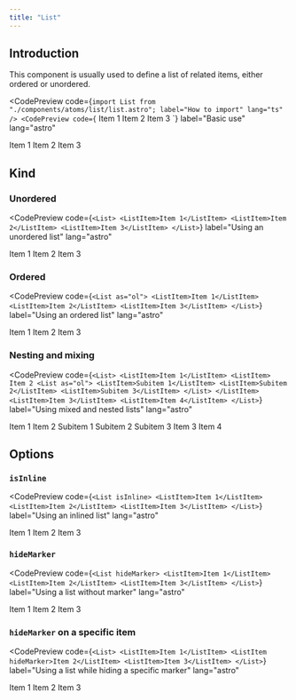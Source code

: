 ```yaml
---
title: "List"
---
```



## Introduction

This component is usually used to define a list of related items, either ordered or unordered.

<CodePreview
  code={`import List from "./components/atoms/list/list.astro";
  label="How to import"
  lang="ts"
/>
<CodePreview
  code={`<List>
    <ListItem>Item 1</ListItem>
    <ListItem>Item 2</ListItem>
    <ListItem>Item 3</ListItem>
</List>`}
  label="Basic use"
  lang="astro"
>
  <List>
    <ListItem>Item 1</ListItem>
    <ListItem>Item 2</ListItem>
    <ListItem>Item 3</ListItem>
  </List>
</CodePreview>

## Kind

### Unordered

<CodePreview
  code={`<List>
    <ListItem>Item 1</ListItem>
    <ListItem>Item 2</ListItem>
    <ListItem>Item 3</ListItem>
</List>`}
  label="Using an unordered list"
  lang="astro"
>
  <List>
    <ListItem>Item 1</ListItem>
    <ListItem>Item 2</ListItem>
    <ListItem>Item 3</ListItem>
  </List>
</CodePreview>

### Ordered

<CodePreview
  code={`<List as="ol">
    <ListItem>Item 1</ListItem>
    <ListItem>Item 2</ListItem>
    <ListItem>Item 3</ListItem>
</List>`}
  label="Using an ordered list"
  lang="astro"
>
  <List as="ol">
    <ListItem>Item 1</ListItem>
    <ListItem>Item 2</ListItem>
    <ListItem>Item 3</ListItem>
  </List>
</CodePreview>

### Nesting and mixing

<CodePreview
  code={`<List>
    <ListItem>Item 1</ListItem>
    <ListItem>
    Item 2
    <List as="ol">
      <ListItem>Subitem 1</ListItem>
      <ListItem>Subitem 2</ListItem>
      <ListItem>Subitem 3</ListItem>
    </List>
    </ListItem>
    <ListItem>Item 3</ListItem>
    <ListItem>Item 4</ListItem>
</List>`}
  label="Using mixed and nested lists"
  lang="astro"
>
  <List>
    <ListItem>Item 1</ListItem>
    <ListItem>
      Item 2
      <List as="ol">
        <ListItem>Subitem 1</ListItem>
        <ListItem>Subitem 2</ListItem>
        <ListItem>Subitem 3</ListItem>
      </List>
    </ListItem>
    <ListItem>Item 3</ListItem>
    <ListItem>Item 4</ListItem>
  </List>
</CodePreview>

## Options

### `isInline`

<CodePreview
  code={`<List isInline>
    <ListItem>Item 1</ListItem>
    <ListItem>Item 2</ListItem>
    <ListItem>Item 3</ListItem>
</List>`}
  label="Using an inlined list"
  lang="astro"
>
  <List isInline>
    <ListItem>Item 1</ListItem>
    <ListItem>Item 2</ListItem>
    <ListItem>Item 3</ListItem>
  </List>
</CodePreview>

### `hideMarker`

<CodePreview
  code={`<List hideMarker>
    <ListItem>Item 1</ListItem>
    <ListItem>Item 2</ListItem>
    <ListItem>Item 3</ListItem>
</List>`}
  label="Using a list without marker"
  lang="astro"
>
  <List hideMarker>
    <ListItem>Item 1</ListItem>
    <ListItem>Item 2</ListItem>
    <ListItem>Item 3</ListItem>
  </List>
</CodePreview>

### `hideMarker` on a specific item

<CodePreview
  code={`<List>
    <ListItem>Item 1</ListItem>
    <ListItem hideMarker>Item 2</ListItem>
    <ListItem>Item 3</ListItem>
</List>`}
  label="Using a list while hiding a specific marker"
  lang="astro"
>
  <List>
    <ListItem>Item 1</ListItem>
    <ListItem hideMarker>Item 2</ListItem>
    <ListItem>Item 3</ListItem>
  </List>
</CodePreview>
